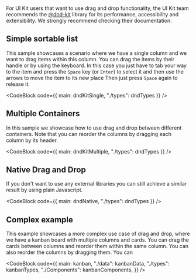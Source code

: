 


<br />

For UI Kit users that want to use drag and drop functionality, the UI Kit team recommends the [@dnd-kit](https://docs.dndkit.com/) library
for its performance, accessibility and extensibility. We strongly recommend checking their documentation.

## Simple sortable list

This sample showcases a scenario where we have a single column and we want to drag items within this column. You can drag the items
by their handle or by using the keyboard. In this case you just have to tab your way to the item and press the `Space` key (or `Enter`)
to select it and then use the arrows to move the item to its new place Then just press `Space` again to release it.

<CodeBlock code={{ main: dndKitSingle, "./types": dndTypes }} />

## Multiple Containers

In this sample we showcase how to use drag and drop between different containers. Note that you can reorder the columns by dragging each
column by its header.

<CodeBlock code={{ main: dndKitMultiple, "./types": dndTypes }} />

## Native Drag and Drop

If you don't want to use any external libraries you can still achieve a similar result by using plain Javascript.

<CodeBlock code={{ main: dndNative, "./types": dndTypes }} />

## Complex example

This example showcases a more complex use case of drag and drop, where we have a kanban board with multiple columns and cards.
You can drag the cards between columns and reorder them within the same column. You can also reorder the columns by dragging them.
You can

<CodeBlock
  code={{
    main: kanban,
    "./data": kanbanData,
    "./types": kanbanTypes,
    "./Components": kanbanComponents,
  }}
/>
